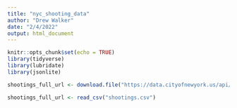 ```yaml
---
title: "nyc_shooting_data"
author: "Drew Walker"
date: "2/4/2022"
output: html_document
---
```


```r
knitr::opts_chunk$set(echo = TRUE)
library(tidyverse)
library(lubridate)
library(jsonlite)

shootings_full_url <- download.file("https://data.cityofnewyork.us/api/views/833y-fsy8/rows.csv?accessType=DOWNLOAD&bom=true&format=true",destfile = "shootings.csv")

shootings_full_url <- read_csv("shootings.csv")
```


